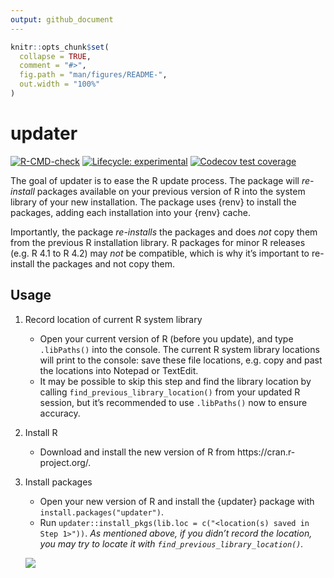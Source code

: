 ```yaml
---
output: github_document
---
```


<!-- README.md is generated from README.Rmd. Please edit that file -->

```r
knitr::opts_chunk$set(
  collapse = TRUE,
  comment = "#>",
  fig.path = "man/figures/README-",
  out.width = "100%"
)
```

# updater

<!-- badges: start -->
[![R-CMD-check](https://github.com/ddsjoberg/updater/actions/workflows/R-CMD-check.yaml/badge.svg)](https://github.com/ddsjoberg/updater/actions/workflows/R-CMD-check.yaml)
[![Lifecycle: experimental](https://img.shields.io/badge/lifecycle-experimental-orange.svg)](https://lifecycle.r-lib.org/articles/stages.html#experimental)
<!-- [![CRAN status](https://www.r-pkg.org/badges/version/updater)](https://CRAN.R-project.org/package=updater) -->
[![Codecov test coverage](https://codecov.io/gh/ddsjoberg/updater/branch/main/graph/badge.svg)](https://app.codecov.io/gh/ddsjoberg/updater?branch=main)
<!-- badges: end -->

The goal of updater is to ease the R update process.
The package will _re-install_ packages available on your previous version of R into the system library of your new installation.
The package uses {renv} to install the packages, adding each installation into your {renv} cache.

Importantly, the package _re-installs_ the packages and does _not_ copy them from the previous R installation library.
R packages for minor R releases (e.g. R 4.1 to R 4.2) may _not_ be compatible, which is why it's important to re-install the packages and not copy them.

## Usage

1. Record location of current R system library

    - Open your current version of R (before you update), and type `.libPaths()` into the console.
    The current R system library locations will print to the console: save these file locations, e.g. copy and past the locations into Notepad or TextEdit.
    - It may be possible to skip this step and find the library location by calling `find_previous_library_location()` from your updated R session,
      but it's recommended to use `.libPaths()` now to ensure accuracy.

2. Install R

    - Download and install the new version of R from https://cran.r-project.org/.

3. Install packages

    - Open your new version of R and install the {updater} package with `install.packages("updater")`.
    - Run `updater::install_pkgs(lib.loc = c("<location(s) saved in Step 1>"))`. 
      *As mentioned above, if you didn't record the location, you may try to locate it with `find_previous_library_location()`.*  
    
    <img src = "https://github.com/ddsjoberg/updater/blob/main/man/figures/install_screenshot.png?raw=true">
